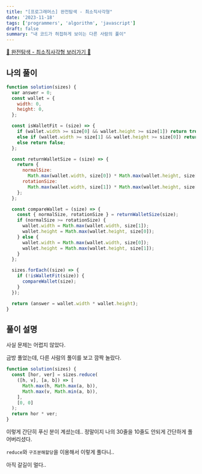 ```yaml
---
title: "[프로그래머스] 완전탐색 - 최소직사각형"
date: '2023-11-18'
tags: ['programmers', 'algorithm', 'javascript']
draft: false
summary: "내 코드가 허접하게 보이는 다른 사람의 풀이"
---
```


[📌 완전탐색 - 최소직사각형 보러가기 📌](https://school.programmers.co.kr/learn/courses/30/lessons/86491)

## 나의 풀이

```js
function solution(sizes) {
  var answer = 0;
  const wallet = {
    width: 0,
    height: 0,
  };

  const isWalletFit = (size) => {
    if (wallet.width >= size[0] && wallet.height >= size[1]) return true;
    else if (wallet.width >= size[1] && wallet.height >= size[0]) return true;
    else return false;
  };

  const returnWalletSize = (size) => {
    return {
      normalSize:
        Math.max(wallet.width, size[0]) * Math.max(wallet.height, size[1]),
      rotationSize:
        Math.max(wallet.width, size[1]) * Math.max(wallet.height, size[0]),
    };
  };

  const compareWallet = (size) => {
    const { normalSize, rotationSize } = returnWalletSize(size);
    if (normalSize >= rotationSize) {
      wallet.width = Math.max(wallet.width, size[1]);
      wallet.height = Math.max(wallet.height, size[0]);
    } else {
      wallet.width = Math.max(wallet.width, size[0]);
      wallet.height = Math.max(wallet.height, size[1]);
    }
  };

  sizes.forEach((size) => {
    if (!isWalletFit(size)) {
      compareWallet(size);
    }
  });

  return (answer = wallet.width * wallet.height);
}
```

## 풀이 설명

사실 문제는 어렵지 않았다.

금방 풀었는데, 다른 사람의 풀이를 보고 깜짝 놀랐다.

```js
function solution(sizes) {
  const [hor, ver] = sizes.reduce(
    ([h, v], [a, b]) => [
      Math.max(h, Math.max(a, b)),
      Math.max(v, Math.min(a, b)),
    ],
    [0, 0]
  );
  return hor * ver;
}
```

이렇게 간단히 푸신 분이 계셨는데.. 정말이지 나의 30줄을 10줄도 안되게 간단하게 풀어버리셨다.

`reduce`와 `구조분해할당`을 이용해서 이렇게 풀다니..

아직 갈길이 멀다..
